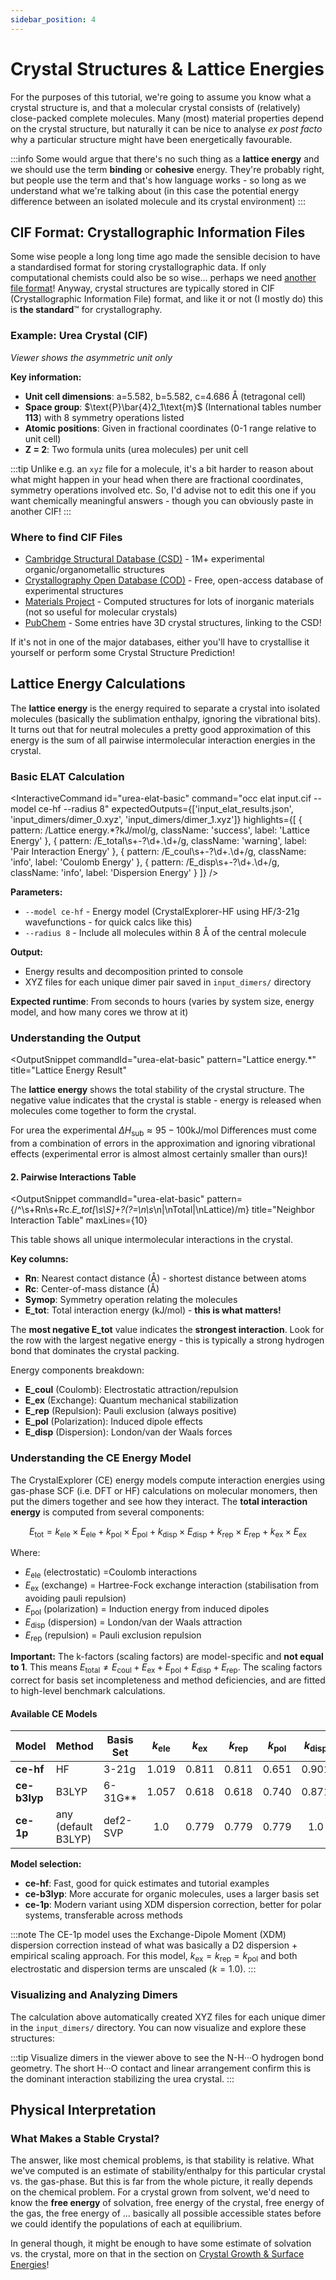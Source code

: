 ```yaml
---
sidebar_position: 4
---
```



# Crystal Structures & Lattice Energies

For the purposes of this tutorial, we're going to assume you know what a crystal structure is, and that a molecular
crystal consists of (relatively) close-packed complete molecules. Many (most) material properties depend on the
crystal structure, but naturally it can be nice to analyse *ex post facto* why a particular structure might have
been energetically favourable.

:::info
Some would argue that there's no such thing as a **lattice energy** and we should use the term **binding** or **cohesive**
energy. They're probably right, but people use the term and that's how language works - so long as we understand what
we're talking about (in this case the potential energy difference between an isolated molecule and its
crystal environment)
:::

## CIF Format: Crystallographic Information Files

Some wise people a long long time ago made the sensible decision to have a standardised format for storing
crystallographic data. If only computational chemists could also be so wise... perhaps we need [another file
format](https://xkcd.com/927)! Anyway, crystal structures are typically stored in CIF 
(Crystallographic Information File) format, and like it or not (I mostly do) this is **the standard**:tm: for crystallography.

### Example: Urea Crystal (CIF)

<FileAndViewer>
  <div>
    <EditableFile
      file="input.cif"
      height={400}
      initialContent={`data_urea
_symmetry_space_group_name_H-M   'P -4 21 m'
_symmetry_Int_Tables_number      113
loop_
_symmetry_equiv_pos_site_id
_symmetry_equiv_pos_as_xyz
1 x,y,z
2 -y,x,-z
3 -x,-y,z
4 y,-x,-z
5 1/2-x,1/2+y,-z
6 1/2+y,1/2+x,z
7 1/2+x,1/2-y,-z
8 1/2-y,1/2-x,z
_cell_length_a                   5.582
_cell_length_b                   5.582
_cell_length_c                   4.686
_cell_angle_alpha                90
_cell_angle_beta                 90
_cell_angle_gamma                90
_cell_volume                     146.01
_cell_formula_units_Z            2
loop_
_atom_site_label
_atom_site_type_symbol
_atom_site_fract_x
_atom_site_fract_y
_atom_site_fract_z
C1 C 0.00000 0.50000 0.32720
H1 H 0.26900 0.76900 0.27900
H2 H 0.14200 0.64200 -0.02800
N1 N 0.14550 0.64550 0.18000
O1 O 0.00000 0.50000 0.59660
N1B N -0.14550 0.35450 0.18000
H1B H -0.26900 0.23100 0.27900
H2B H -0.14200 0.35800 -0.02800`}
    />
  </div>
  <div>
    <NGLFileViewer
      file="input.cif"
      format="cif"
      representation="ball+stick"
      height={400}
    />
    <p style={{ fontSize: '0.85rem', marginTop: '0.5rem', opacity: 0.7 }}>
      <em>Viewer shows the asymmetric unit only</em>
    </p>
  </div>
</FileAndViewer>

**Key information:**
- **Unit cell dimensions**: a=5.582, b=5.582, c=4.686 Å (tetragonal cell)
- **Space group**: $\text{P}\bar{4}2_1\text{m}$ (International tables number **113**) with 8 symmetry operations listed
- **Atomic positions**: Given in fractional coordinates (0-1 range relative to unit cell)
- **Z = 2**: Two formula units (urea molecules) per unit cell

:::tip
Unlike e.g. an `xyz` file for a molecule, it's a bit harder to reason about what might happen in your head
when there are fractional coordinates, symmetry operations involved etc. So, I'd advise not to edit this one
if you want chemically meaningful answers - though you can obviously paste in another CIF!
:::

### Where to find CIF Files

- [Cambridge Structural Database (CSD)](https://www.ccdc.cam.ac.uk/structures/) - 1M+ experimental organic/organometallic structures
- [Crystallography Open Database (COD)](https://www.crystallography.net/cod/) - Free, open-access database of experimental structures
- [Materials Project](https://next-gen.materialsproject.org/) - Computed structures for lots of inorganic materials (not so useful for molecular crystals)
- [PubChem](https://pubchem.ncbi.nlm.nih.gov/) - Some entries have 3D crystal structures, linking to the CSD!

If it's not in one of the major databases, either you'll have to crystallise it yourself or perform some Crystal Structure Prediction!

## Lattice Energy Calculations

The **lattice energy** is the energy required to separate a crystal into isolated molecules (basically the sublimation enthalpy, ignoring the vibrational bits). It turns out that for neutral molecules a pretty good approximation of this
energy is the sum of all pairwise intermolecular interaction energies in the crystal.

### Basic ELAT Calculation

<InteractiveCommand
  id="urea-elat-basic"
  command="occ elat input.cif --model ce-hf --radius 8"
  expectedOutputs={['input_elat_results.json', 'input_dimers/dimer_0.xyz', 'input_dimers/dimer_1.xyz']}
  highlights={[
    { pattern: /Lattice energy.*?kJ\/mol/g, className: 'success', label: 'Lattice Energy' },
    { pattern: /E_total\s+-?\d+\.\d+/g, className: 'warning', label: 'Pair Interaction Energy' },
    { pattern: /E_coul\s+-?\d+\.\d+/g, className: 'info', label: 'Coulomb Energy' },
    { pattern: /E_disp\s+-?\d+\.\d+/g, className: 'info', label: 'Dispersion Energy' }
  ]}
/>

**Parameters:**
- `--model ce-hf` - Energy model (CrystalExplorer-HF using HF/3-21g wavefunctions - for quick calcs like this)
- `--radius 8` - Include all molecules within 8 Å of the central molecule

**Output:**
- Energy results and decomposition printed to console
- XYZ files for each unique dimer pair saved in `input_dimers/` directory

**Expected runtime**: From seconds to hours (varies by system size, energy model, and how many cores we throw at it)

### Understanding the Output

<OutputSnippet
  commandId="urea-elat-basic"
  pattern="Lattice energy.*"
  title="Lattice Energy Result"
>

The **lattice energy** shows the total stability of the crystal structure. The negative value indicates that the crystal is stable - energy is released when molecules come together to form the crystal.

For urea the experimental $\Delta H_\text{sub} \approx 95-100 \text{kJ/mol}$
Differences must come from a combination of errors in the approximation and ignoring vibrational effects (experimental error is almost almost certainly smaller than ours)!

</OutputSnippet>

#### 2. Pairwise Interactions Table

<OutputSnippet
  commandId="urea-elat-basic"
  pattern={/^\s+Rn\s+Rc.*E_tot[\s\S]+?(?=\n\s*\n|\nTotal|\nLattice)/m}
  title="Neighbor Interaction Table"
  maxLines={10}
>

This table shows all unique intermolecular interactions in the crystal.

**Key columns:**
- **Rn**: Nearest contact distance (Å) - shortest distance between atoms
- **Rc**: Center-of-mass distance (Å)
- **Symop**: Symmetry operation relating the molecules
- **E_tot**: Total interaction energy (kJ/mol) - **this is what matters!**

The **most negative E_tot** value indicates the **strongest interaction**. Look for the row with the largest negative energy - this is typically a strong hydrogen bond that dominates the crystal packing.

Energy components breakdown:
- **E_coul** (Coulomb): Electrostatic attraction/repulsion
- **E_ex** (Exchange): Quantum mechanical stabilization
- **E_rep** (Repulsion): Pauli exclusion (always positive)
- **E_pol** (Polarization): Induced dipole effects
- **E_disp** (Dispersion): London/van der Waals forces

</OutputSnippet>

### Understanding the CE Energy Model

The CrystalExplorer (CE) energy models compute interaction energies using gas-phase SCF (i.e. DFT or HF) calculations
on molecular monomers, then put the dimers together and see how they interact. The **total interaction energy** is
computed from several components:

$$ E_{\text{tot}} = k_{\text{ele}} \times E_{\text{ele}} + k_{\text{pol}} \times E_{\text{pol}} + k_{\text{disp}} \times E_{\text{disp}} + k_{\text{rep}} \times E_{\text{rep}} + k_{\text{ex}} \times E_{\text{ex}}$$

Where:
- $E_{\text{ele}}$ (electrostatic) =Coulomb interactions
- $E_{\text{ex}}$ (exchange) = Hartree-Fock exchange interaction (stabilisation from avoiding pauli repulsion)
- $E_{\text{pol}}$ (polarization) = Induction energy from induced dipoles
- $E_{\text{disp}}$ (dispersion) = London/van der Waals attraction
- $E_{\text{rep}}$ (repulsion) = Pauli exclusion repulsion

**Important:** The k-factors (scaling factors) are model-specific and **not equal to 1**. This means $E_{\text{total}} \neq E_{\text{coul}} + E_{\text{ex}} + E_{\text{pol}} + E_{\text{disp}} + E_{\text{rep}}$. The scaling factors correct for basis set incompleteness and method deficiencies, and are fitted to high-level benchmark calculations.

#### Available CE Models

<div style={{ display: 'flex', justifyContent: 'center', margin: '1.5rem 0' }}>

| Model | Method | Basis Set | $k_{\text{ele}}$ | $k_{\text{ex}}$ | $k_{\text{rep}}$ | $k_{\text{pol}}$ | $k_{\text{disp}}$ | Use XDM? |
|-------|--------|-----------|:----------------:|:---------------:|:----------------:|:----------------:|:-----------------:|:--------:|
| **ce-hf** | HF | 3-21g | 1.019 | 0.811 | 0.811 | 0.651 | 0.901 | No |
| **ce-b3lyp** | B3LYP | 6-31G** | 1.057 | 0.618 | 0.618 | 0.740 | 0.871 | No |
| **ce-1p** | any (default B3LYP) | def2-SVP | 1.0 | 0.779 | 0.779 | 0.779 | 1.0 | Yes |

</div>

**Model selection:**
- **ce-hf**: Fast, good for quick estimates and tutorial examples
- **ce-b3lyp**: More accurate for organic molecules, uses a larger basis set
- **ce-1p**: Modern variant using XDM dispersion correction, better for polar systems, transferable across methods

:::note
The CE-1p model uses the Exchange-Dipole Moment (XDM) dispersion correction instead of what was basically a D2 dispersion + empirical scaling approach. For this model, $k_{\text{ex}} = k_{\text{rep}} = k_{\text{pol}}$ and both electrostatic and dispersion terms are unscaled ($k = 1.0$).
:::

### Visualizing and Analyzing Dimers

The calculation above automatically created XYZ files for each unique dimer in the `input_dimers/` directory. You can now visualize and explore these structures:

<DimerViewer
  directory="input_dimers"
  format="xyz"
  representation="ball+stick"
  height={400}
/>

:::tip
Visualize dimers in the viewer above to see the N-H···O hydrogen bond geometry. The short H···O contact and linear arrangement confirm this is the dominant interaction stabilizing the urea crystal.
:::

## Physical Interpretation

### What Makes a Stable Crystal?

The answer, like most chemical problems, is that stability is relative. What we've computed is an estimate
of stability/enthalpy for this particular crystal vs. the gas-phase. But this is far from the whole picture,
it really depends on the chemical problem. For a crystal grown from solvent, we'd need to know the
**free energy** of solvation, free energy of the crystal, free energy of the gas, the free energy of ...
basically all possible accessible states before we could identify the populations of each at equilibrium.

In general though, it might be enough to have some estimate of solvation vs. the crystal, more on that in the
section on [Crystal Growth & Surface Energies](./crystal-growth-morphology)!
